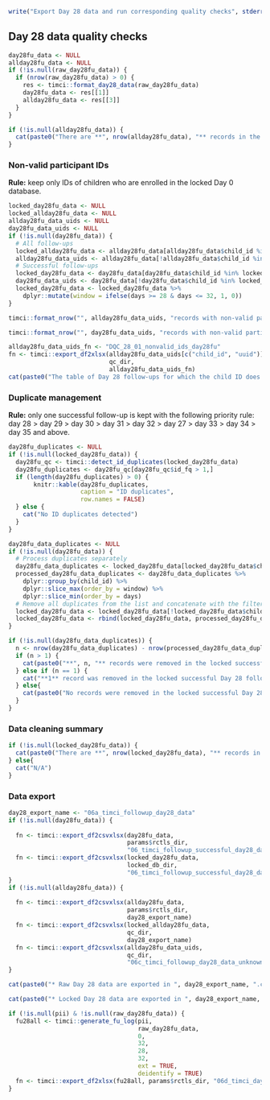 ```r
write("Export Day 28 data and run corresponding quality checks", stderr())
```

\newpage

## Day 28 data quality checks

```r
day28fu_data <- NULL
allday28fu_data <- NULL
if (!is.null(raw_day28fu_data)) {
  if (nrow(raw_day28fu_data) > 0) {
    res <- timci::format_day28_data(raw_day28fu_data)
    day28fu_data <- res[[1]]
    allday28fu_data <- res[[3]]
  }
}
```

```r
if (!is.null(allday28fu_data)) {
  cat(paste0("There are **", nrow(allday28fu_data), "** records in the raw Day 28 follow-up database, among which **", nrow(day28fu_data), "** records documenting successful follow-ups."))
}
```

### Non-valid participant IDs

**Rule:** keep only IDs of children who are enrolled in the locked Day 0 database.

```r
locked_day28fu_data <- NULL
locked_allday28fu_data <- NULL
allday28fu_data_uids <- NULL
day28fu_data_uids <- NULL
if (!is.null(day28fu_data)) {
  # All follow-ups
  locked_allday28fu_data <- allday28fu_data[allday28fu_data$child_id %in% locked_day0_data$child_id, ]
  allday28fu_data_uids <- allday28fu_data[!allday28fu_data$child_id %in% locked_day0_data$child_id, ]
  # Successful follow-ups
  locked_day28fu_data <- day28fu_data[day28fu_data$child_id %in% locked_day0_data$child_id, ]
  day28fu_data_uids <- day28fu_data[!day28fu_data$child_id %in% locked_day0_data$child_id, ]
  locked_day28fu_data <- locked_day28fu_data %>% 
    dplyr::mutate(window = ifelse(days >= 28 & days <= 32, 1, 0))
}
```

```r
timci::format_nrow("", allday28fu_data_uids, "records with non-valid participant IDs were detected and removed in the locked Day 28 follow-up database.")
```

```r
timci::format_nrow("", day28fu_data_uids, "records with non-valid participant IDs were detected and removed in the locked successful Day 28 follow-up database.")
```

```r
allday28fu_data_uids_fn <- "DQC_28_01_nonvalid_ids_day28fu"
fn <- timci::export_df2xlsx(allday28fu_data_uids[c("child_id", "uuid")],
                            qc_dir,
                            allday28fu_data_uids_fn)
cat(paste0("The table of Day 28 follow-ups for which the child ID does not correspond to any ID found the locked Day 0 database is exported to **", allday28fu_data_uids_fn, "**"))
```

### Duplicate management

**Rule:** only one successful follow-up is kept with the following priority rule: day 28 > day 29 > day 30 > day 31 > day 32 > day 27 > day 33 > day 34 > day 35 and above.

```r
day28fu_duplicates <- NULL
if (!is.null(locked_day28fu_data)) {
  day28fu_qc <- timci::detect_id_duplicates(locked_day28fu_data)
  day28fu_duplicates <- day28fu_qc[day28fu_qc$id_fq > 1,]
  if (length(day28fu_duplicates) > 0) { 
       knitr::kable(day28fu_duplicates,
                    caption = "ID duplicates",
                    row.names = FALSE)
  } else {
    cat("No ID duplicates detected")
  }
}
```

```r
day28fu_data_duplicates <- NULL
if (!is.null(day28fu_data)) {
  # Process duplicates separately
  day28fu_data_duplicates <- locked_day28fu_data[locked_day28fu_data$child_id %in% day28fu_duplicates$child_id, ]
  processed_day28fu_data_duplicates <- day28fu_data_duplicates %>%
    dplyr::group_by(child_id) %>%
    dplyr::slice_max(order_by = window) %>%
    dplyr::slice_min(order_by = days)
  # Remove all duplicates from the list and concatenate with the filtered list
  locked_day28fu_data <- locked_day28fu_data[!locked_day28fu_data$child_id %in% day28fu_duplicates$child_id, ]
  locked_day28fu_data <- rbind(locked_day28fu_data, processed_day28fu_data_duplicates)
}
```

```r
if (!is.null(day28fu_data_duplicates)) {
  n <- nrow(day28fu_data_duplicates) - nrow(processed_day28fu_data_duplicates)
  if (n > 1) {
    cat(paste0("**", n, "** records were removed in the locked successful Day 28 follow-up database (records duplicated on the same day may be kept - we need to define a rule for this)."))
  } else if (n == 1) {
    cat("**1** record was removed in the locked successful Day 28 follow-up database (records duplicated on the same day may be kept - we need to define a rule for this).")
  } else{
    cat(paste0("No records were removed in the locked successful Day 28 follow-up database."))
  }
}
```

### Data cleaning summary

```r
if (!is.null(locked_day28fu_data)) {
  cat(paste0("There are **", nrow(locked_day28fu_data), "** records in the locked Day 28 follow-up database."))
} else{
  cat("N/A")
}
```

### Data export

```r
day28_export_name <- "06a_timci_followup_day28_data"
if (!is.null(day28fu_data)) {
  
  fn <- timci::export_df2csvxlsx(day28fu_data,
                                 params$rctls_dir,
                                 "06_timci_followup_successful_day28_data")
  fn <- timci::export_df2csvxlsx(locked_day28fu_data,
                                 locked_db_dir,
                                 "06_timci_followup_successful_day28_data")
}
if (!is.null(allday28fu_data)) {
  
  fn <- timci::export_df2csvxlsx(allday28fu_data,
                                 params$rctls_dir,
                                 day28_export_name)
  fn <- timci::export_df2csvxlsx(locked_allday28fu_data,
                                 qc_dir,
                                 day28_export_name)
  fn <- timci::export_df2csvxlsx(allday28fu_data_uids,
                                 qc_dir,
                                 "06c_timci_followup_day28_data_unknown_ids")
}
```

```r
cat(paste0("* Raw Day 28 data are exported in ", day28_export_name, ".csv/xslx in the ", params$rctls_dir, " folder"))
```

```r
cat(paste0("* Locked Day 28 data are exported in ", day28_export_name, ".csv/xslx in the ", locked_db_dir, " folder"))
```

```r
if (!is.null(pii) & !is.null(raw_day28fu_data)) {
  fu28all <- timci::generate_fu_log(pii,
                                    raw_day28fu_data,
                                    0,
                                    32,
                                    28,
                                    32,
                                    ext = TRUE,
                                    deidentify = TRUE)
  fn <- timci::export_df2xlsx(fu28all, params$rctls_dir, "06d_timci_day28_fu_weekly_log_all")
}
```
